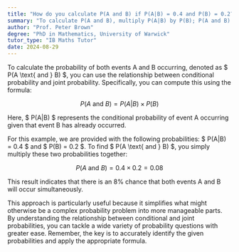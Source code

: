 ```yaml
---
title: "How do you calculate P(A and B) if P(A|B) = 0.4 and P(B) = 0.2?"
summary: "To calculate P(A and B), multiply P(A|B) by P(B); P(A and B) = 0.4 * 0.2 = 0.08."
author: "Prof. Peter Brown"
degree: "PhD in Mathematics, University of Warwick"
tutor_type: "IB Maths Tutor"
date: 2024-08-29
---
```


To calculate the probability of both events A and B occurring, denoted as $ P(A \text{ and } B) $, you can use the relationship between conditional probability and joint probability. Specifically, you can compute this using the formula:

$$
P(A \text{ and } B) = P(A|B) \times P(B)
$$

Here, $ P(A|B) $ represents the conditional probability of event A occurring given that event B has already occurred. 

For this example, we are provided with the following probabilities: $ P(A|B) = 0.4 $ and $ P(B) = 0.2 $. To find $ P(A \text{ and } B) $, you simply multiply these two probabilities together:

$$
P(A \text{ and } B) = 0.4 \times 0.2 = 0.08
$$

This result indicates that there is an 8% chance that both events A and B will occur simultaneously.

This approach is particularly useful because it simplifies what might otherwise be a complex probability problem into more manageable parts. By understanding the relationship between conditional and joint probabilities, you can tackle a wide variety of probability questions with greater ease. Remember, the key is to accurately identify the given probabilities and apply the appropriate formula.
    